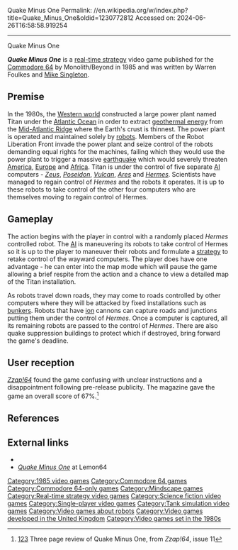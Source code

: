 Quake Minus One
Permalink: //en.wikipedia.org/w/index.php?title=Quake_Minus_One&oldid=1230772812
Accessed on: 2024-06-26T16:58:58.919254



------
Quake Minus One
{{Short description|1985 video game}}
{{Infobox VG
|title = Quake Minus One
|image = QuakeMinusOneBoxShotC64.jpg
|developer = Warren Foulkes<br>[[Mike Singleton]]
|publisher = {{vgrelease|EU|[[Beyond Software]]|NA|[[Mindscape (company)|Mindscape]]}}
|released = {{vgrelease|EU/NA|1985<ref name="gamefaqs">[http://www.gamefaqs.com/c64/579249-quake-minus-one/data ''Quake Minus One''] at [[GameFAQs]]</ref>}}
|genre = [[Real-time strategy]]
|modes = [[Single-player video game|Single-player]]
|platforms = [[Commodore 64]]
}}

'''''Quake Minus One''''' is a [[real-time strategy]] video game published for the [[Commodore 64]] by Monolith/Beyond in 1985 and was written by Warren Foulkes and [[Mike Singleton]].

==Premise==
In the 1980s, the [[Western world]] constructed a large power plant named Titan under the [[Atlantic Ocean]] in order to extract [[geothermal energy]] from the [[Mid-Atlantic Ridge]] where the Earth's crust is thinnest. The power plant is operated and maintained solely by [[robot]]s. Members of the Robot Liberation Front invade the power plant and seize control of the robots demanding equal rights for the machines, failing which they would use the power plant to trigger a massive [[earthquake]] which would severely threaten [[Americas|America]], [[Europe]] and [[Africa]]. Titan is under the control of five separate [[Artificial intelligence|AI]] computers - ''[[Zeus]]'', ''[[Poseidon]]'', ''[[Vulcan (mythology)|Vulcan]]'', ''[[Ares]]'' and ''[[Hermes]]''.  Scientists have managed to regain control of ''Hermes'' and the robots it operates. It is up to these robots to take control of the other four computers who are themselves moving to regain control of Hermes.

==Gameplay==
The action begins with the player in control with a randomly placed ''Hermes'' controlled robot. The [[Artificial Intelligence|AI]] is maneuvering its robots to take control of Hermes so it is up to the player to maneuver their robots and formulate a [[strategy]] to retake control of the wayward computers. The player does have one advantage - he can enter into the map mode which will pause the game allowing a brief respite from the action and a chance to view a detailed map of the Titan installation.

As robots travel down roads, they may come to roads controlled by other computers where they will be attacked by fixed installations such as [[bunker]]s. Robots that have [[ion]] cannons can capture roads and junctions putting them under the control of ''Hermes''. Once a computer is captured, all its remaining robots are passed to the control of ''Hermes''. There are also quake suppression buildings to protect which if destroyed, bring forward the game's deadline.

==User reception==
''[[Zzap!64]]'' found the game confusing with unclear instructions and a disappointment following pre-release publicity.  The magazine gave the game an overall score of 67%.<ref>[http://www.zzap64.co.uk/cgi-bin/displaypage.pl?issue=011&page=043&magazine=zzap][http://www.zzap64.co.uk/cgi-bin/displaypage.pl?issue=011&page=043&magazine=zzap][http://www.zzap64.co.uk/cgi-bin/displaypage.pl?issue=011&page=043&magazine=zzap] Three page review of Quake Minus One, from ''Zzap!64'', issue 11</ref>

==References==
{{reflist}}

==External links==
*{{moby game|id=/quake-minus-one}}
*[https://www.lemon64.com/?mainurl=https%3A//www.lemon64.com/games/details.php%3FID%3D2035 ''Quake Minus One''] at Lemon64

[[Category:1985 video games]]
[[Category:Commodore 64 games]]
[[Category:Commodore 64-only games]]
[[Category:Mindscape games]]
[[Category:Real-time strategy video games]]
[[Category:Science fiction video games]]
[[Category:Single-player video games]]
[[Category:Tank simulation video games]]
[[Category:Video games about robots]]
[[Category:Video games developed in the United Kingdom]]
[[Category:Video games set in the 1980s]]